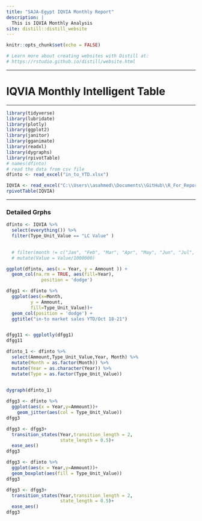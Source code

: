 ```yaml
---
title: "SAJA-Egypt IQVIA Monthly Report"
description: |
  This is IQVIA Monthly Analysis 
site: distill::distill_website
---
```


```r
knitr::opts_chunk$set(echo = FALSE)

# Learn more about creating websites with Distill at:
# https://rstudio.github.io/distill/website.html

```

***
# IQVIA Monthly Intelligent Table
***

```r
library(tidyverse)
library(lubridate)
library(plotly)
library(ggplot2)
library(janitor)
library(gganimate)
library(readxl)
library(dygraphs)
library(rpivotTable)
# names(dfinto)
# read the data from csv file
dfinto <- read_excel("in_to_YTD.xlsx")
```



```r
IQVIA <- read_excel("C:\\Users\\asahmed\\Documents\\GitHub\\R_For_Reports\\IQVIA.xlsx")
rpivotTable(IQVIA)

```

***

### Detailed Grphs

```r
dfinto <- IQVIA %>% 
  select(everything()) %>% 
  filter(Type_Unit_Value == "LC Value" )
  

  # filter(month != c("Jan", "Feb", "Mar", "Apr", "May", "Jun", "Jul", "Aug", "Sep", "Oct")) %>%
  # mutate(Value = Value/1000000)

ggplot(dfinto, aes(x = Year, y = Ammount )) +
  geom_col(na.rm = TRUE, aes(fill=Year),
             position = 'dodge')
```

```r
dfgg1 <- dfinto %>% 
  ggplot(aes(x=Month,
         y = Ammount,
         fill=Type_Unit_Value))+
  geom_col(position = 'dodge') +
  ggtitle("in-to market sales YTD/Oct 18-21")


dfgg11 <- ggplotly(dfgg1)
dfgg11


```

```r
dfinto_1 <- dfinto %>% 
  select(Ammount,Type_Unit_Value,Year, Month) %>% 
  mutate(Month = as.factor(Month)) %>%
  mutate(Year = as.character(Year)) %>% 
  mutate(Type = as.factor(Type_Unit_Value))
  

dygraph(dfinto_1)

```



```r

dfgg3 <- dfinto %>% 
  ggplot(aes(x = Year,y=Ammount))+
    geom_jitter(aes(col = Type_Unit_Value))
dfgg3

dfgg3 <- dfgg3+
  transition_states(Year,transition_length = 2,
                    state_length = 0.5)+
  ease_aes()
dfgg3
```

```r


dfgg3 <- dfinto %>% 
  ggplot(aes(x = Year,y=Ammount))+
  geom_boxplot(aes(fill = Type_Unit_Value))
dfgg3

dfgg3 <- dfgg3+
  transition_states(Year,transition_length = 2,
                    state_length = 0.5)+
  ease_aes()
dfgg3

```

